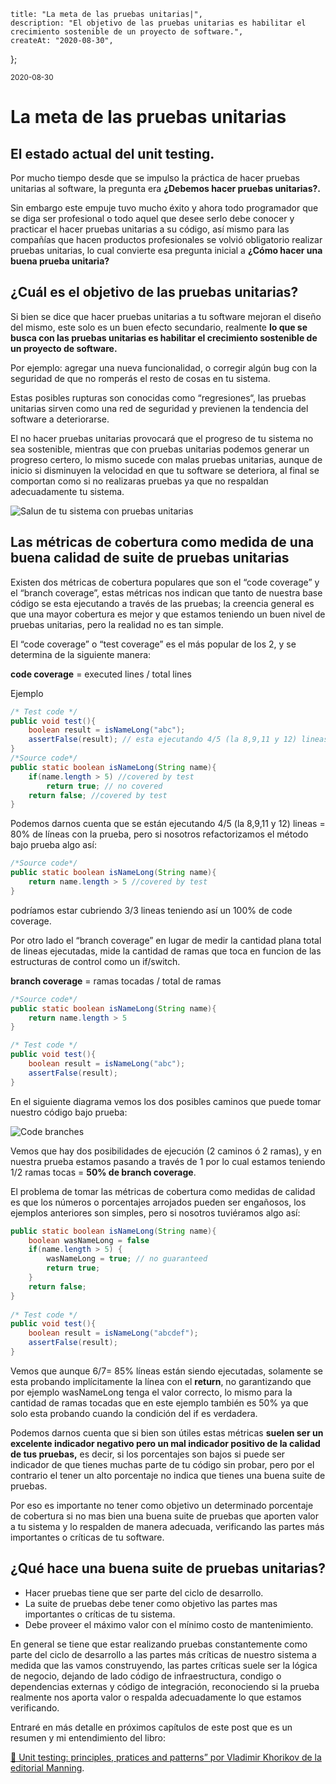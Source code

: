     title: "La meta de las pruebas unitarias|",
    description: "El objetivo de las pruebas unitarias es habilitar el crecimiento sostenible de un proyecto de software.",
    createAt: "2020-08-30",
};

<small className="text--muted text--sm ml--6">2020-08-30</small>

# La meta de las pruebas unitarias

## El estado actual del unit testing.

Por mucho tiempo desde que se impulso la práctica de hacer pruebas unitarias al software, la pregunta era **¿Debemos hacer pruebas unitarias?.**

Sin embargo este empuje tuvo mucho éxito y ahora todo programador que se diga ser profesional o todo aquel que desee serlo debe conocer y practicar el hacer pruebas unitarias a su código, así mismo para las compañías que hacen productos profesionales se volvió obligatorio realizar pruebas unitarias, lo cual convierte esa pregunta inicial a **¿Cómo hacer una buena prueba unitaria?**

## ¿Cuál es el objetivo de las pruebas unitarias?

Si bien se dice que hacer pruebas unitarias a tu software mejoran el diseño del mismo, este solo es un buen efecto secundario, realmente **lo que se busca con las pruebas unitarias es habilitar el crecimiento sostenible de un proyecto de software.**

Por ejemplo: agregar una nueva funcionalidad, o corregir algún bug con la seguridad de que no romperás el resto de cosas en tu sistema.

Estas posibles rupturas son conocidas como “regresiones“, las pruebas unitarias sirven como una red de seguridad y previenen la tendencia del software a deteriorarse.

El no hacer pruebas unitarias provocará que el progreso de tu sistema no sea sostenible, mientras que con pruebas unitarias podemos generar un progreso certero, lo mismo sucede con malas pruebas unitarias, aunque de inicio si disminuyen la velocidad en que tu software se deteriora, al final se comportan como si no realizaras pruebas ya que no respaldan adecuadamente tu sistema.

![Salun de tu sistema con pruebas unitarias](/images/posts/system_progress.png)

## Las métricas de cobertura como medida de una buena calidad de suite de pruebas unitarias

Existen dos métricas de cobertura populares que son el “code coverage” y el “branch coverage”, estas métricas nos indican que tanto de nuestra base código se esta ejecutando a través de las pruebas; la creencia general es que una mayor cobertura es mejor y que estamos teniendo un buen nivel de pruebas unitarias, pero la realidad no es tan simple.

El “code coverage” o “test coverage” es el más popular de los 2, y se determina de la siguiente manera:

**code coverage** = executed lines / total lines

Ejemplo

```java
/* Test code */
public void test(){
    boolean result = isNameLong("abc");
    assertFalse(result); // esta ejecutando 4/5 (la 8,9,11 y 12) lineas = 80%
}
/*Source code*/
public static boolean isNameLong(String name){
    if(name.length > 5) //covered by test
        return true; // no covered
    return false; //covered by test
}
```

Podemos darnos cuenta que se están ejecutando 4/5 (la 8,9,11 y 12) lineas = 80% de líneas con la prueba, pero si nosotros refactorizamos el método bajo prueba algo así:

```java
/*Source code*/
public static boolean isNameLong(String name){
    return name.length > 5 //covered by test
}
```

podríamos estar cubriendo 3/3 lineas teniendo así un 100% de code coverage.

Por otro lado el “branch coverage” en lugar de medir la cantidad plana total de lineas ejecutadas, mide la cantidad de ramas que toca en funcion de las estructuras de control como un if/switch.

**branch coverage** = ramas tocadas / total de ramas

```java
/*Source code*/
public static boolean isNameLong(String name){
    return name.length > 5
}

/* Test code */
public void test(){
    boolean result = isNameLong("abc");
    assertFalse(result);
}
```
En el siguiente diagrama vemos los dos posibles caminos que puede tomar nuestro código bajo prueba:

![Code branches](/images/posts/code_branches.png)

Vemos que hay dos posibilidades de ejecución (2 caminos ó 2 ramas), y en nuestra prueba estamos pasando a través de 1 por lo cual estamos teniendo 1/2 ramas tocas = **50% de branch coverage**.

El problema de tomar las métricas de cobertura como medidas de calidad es que los números o porcentajes arrojados pueden ser engañosos, los ejemplos anteriores son simples, pero si nosotros tuviéramos algo así:

```java
public static boolean isNameLong(String name){
    boolean wasNameLong = false
    if(name.length > 5) {
        wasNameLong = true; // no guaranteed
        return true; 
    }
    return false; 
}
 
/* Test code */
public void test(){
    boolean result = isNameLong("abcdef");
    assertFalse(result);
}
```
Vemos que aunque 6/7= 85% líneas están siendo ejecutadas, solamente se esta probando implícitamente la línea con el **return**, no garantizando que por ejemplo wasNameLong tenga el valor correcto, lo mismo para la cantidad de ramas tocadas que en este ejemplo también es 50% ya que solo esta probando cuando la condición del if es verdadera.

Podemos darnos cuenta que si bien son útiles estas métricas **suelen ser un excelente indicador negativo pero un mal indicador positivo de la calidad de tus pruebas,** es decir, si los porcentajes son bajos si puede ser indicador de que tienes muchas parte de tu código sin probar, pero por el contrario el tener un alto porcentaje no indica que tienes una buena suite de pruebas.

Por eso es importante no tener como objetivo un determinado porcentaje de cobertura si no mas bien una buena suite de pruebas que aporten valor a tu sistema y lo respalden de manera adecuada, verificando las partes más importantes o críticas de tu software.

## ¿Qué hace una buena suite de pruebas unitarias?

* Hacer pruebas tiene que ser parte del ciclo de desarrollo.
* La suite de pruebas debe tener como objetivo las partes mas importantes o críticas de tu sistema.
* Debe proveer el máximo valor con el mínimo costo de mantenimiento.

En general se tiene que estar realizando pruebas constantemente como parte del ciclo de desarrollo a las partes más críticas de nuestro sistema a medida que las vamos construyendo, las partes críticas suele ser la lógica de negocio, dejando de lado código de infraestructura, condigo o dependencias externas y código de integración, reconociendo si la prueba realmente nos aporta valor o respalda adecuadamente lo que estamos verificando.

Entraré en más detalle en próximos capítulos de este post que es un resumen y mi entendimiento del libro: 

[📖 Unit testing: principles, pratices and patterns” por Vladimir Khorikov de la editorial Manning](https://www.manning.com/books/unit-testing).
